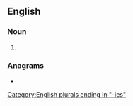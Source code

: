 ==English==

===Noun===
{{head|en|noun form}}

# {{plural of|nanny|lang=en}}

===Anagrams===
* {{anagrams|en|a=aeinnns|Nisenan}}

[[Category:English plurals ending in "-ies"]]